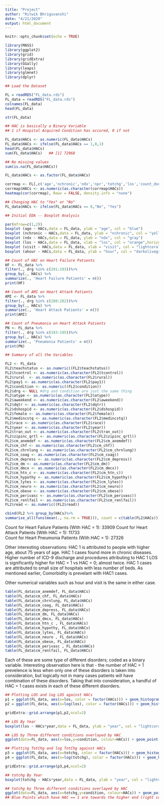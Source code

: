 ---
title: "Project"
author: "Ritwik Bhriguvanshi"
date: "4/21/2020"
output: html_document
---

```{r setup, include=FALSE}
knitr::opts_chunk$set(echo = TRUE)
```

```{r cars}

library(MASS)
library(ggplot2)
library(grid)
library(gridExtra)
library(GGally)
library(leaps)
library(glmnet)
library(dplyr)

## Load the Dataset

FL = readRDS("FL_data.rds")
FL_data = readRDS("FL_data.rds")
colnames(FL_data)
head(FL_data)

str(FL_data)

## HAC is basically a Binary Variable 
## 1 if Hospital Acquired Condition has occured, 0 if not 

FL_data$HACs <- as.numeric(FL_data$HACs)
FL_data$HACs <- ifelse(FL_data$HACs == 1,0,1)
head(FL_data$HACs)
sum(FL_data$HACs)   ## [1] 72968

## No missing values
sum(is.na(FL_data$HACs))

FL_data$HACs <- as.factor(FL_data$HACs)

```

```{r Initial EDA}

corrmap <- FL[,c('age','nchronic','ndx','npr','totchg','los','count_dxnopoa_ns','visit','ahour','totalhospital_noofbed','HACs')]
corrmap$HACs <- as.numeric(as.character(corrmap$HACs))
heatmap(cor(corrmap), Rowv = FALSE, density.info = "none")

```

```{r pressure, echo=TRUE}

## Changing HAC to "Yes" or "No"
FL_data$HACs <- ifelse(FL_data$HACs == 0,"No", "Yes")

## Initial EDA -- Boxplot Analysis

par(mfrow=c(1,2))
boxplot (age ~ HACs,data = FL_data, ylab = "age", col = "blue")
boxplot (nchronic ~ HACs,data = FL_data, ylab = "nchronic", col = "yellow")
boxplot (ndx ~ HACs,data = FL_data, ylab = "ndx", col = "gray")
boxplot (los ~ HACs,data = FL_data, xlab = "los", col = "orange",horizontal = T)
boxplot (visit ~ HACs,data = FL_data, xlab = "visit", col = "lightcoral", horizontal = T)
boxplot (ahour ~ HACs,data = FL_data, ylab = "hour", col = "darkolivegreen1")

```

```{r Numerical Summary}

## Count of HAC on Heart Failure Patients
HF <- FL_data %>%
filter(., drg %in% c(291:293))%>%
group_by(., HACs) %>%
summarize(., 'Heart Failure Patients' = n())
print(HF)

## Count of AMI on Heart Attack Patients
AMI <- FL_data %>%
filter(., drg %in% c(280:282))%>%
group_by(., HACs) %>%
summarize(., 'Heart Attack Patients' = n())
print(AMI)

## Count of Pneumonia on Heart Attack Patients
PN <- FL_data %>%
filter(., drg %in% c(193:195))%>%
group_by(., HACs) %>%
summarize(., 'Pneumonia Patients' = n())
print(PN)

## Summary of all the Variables

FL2 <- FL_data
FL2$teachstatus <- as.numeric((FL2$teachstatus))
FL2$tcontrol <- as.numeric(as.character(FL2$tcontrol))
FL2$rural  <- as.numeric(as.character(FL2$rural))
FL2$pay1 <- as.numeric(as.character(FL2$pay1))
FL2$condition <- as.numeric((FL2$condition))
FL2$drg <- NULL #drg and condition are just the same thing
FL2$atype <- as.numeric(as.character(FL2$atype))
FL2$aweekend <- as.numeric(as.character(FL2$aweekend))
FL2$dqtr <- as.numeric(as.character(FL2$dqtr))
FL2$dshospid <- as.numeric(as.character(FL2$dshospid))
FL2$female <- as.numeric(as.character(FL2$female))
FL2$medincstq <- as.numeric(as.character(FL2$medincstq))
FL2$race <- as.numeric(as.character(FL2$race))
FL2$year <- as.numeric(as.character(FL2$year))
FL2$tran_out <- as.numeric(as.character(FL2$tran_out))
FL2$zipinc_qrtl <- as.numeric(as.character(FL2$zipinc_qrtl))
FL2$cm_anemdef <- as.numeric(as.character(FL2$cm_anemdef))
FL2$cm_chf <- as.numeric(as.character(FL2$cm_chf))
FL2$cm_chrnlung <- as.numeric(as.character(FL2$cm_chrnlung))
FL2$cm_coag <- as.numeric(as.character(FL2$cm_coag))
FL2$cm_depress <- as.numeric(as.character(FL2$cm_depress))
FL2$cm_dm <- as.numeric(as.character(FL2$cm_dm))
FL2$cm_dmcx <- as.numeric(as.character(FL2$cm_dmcx))
FL2$cm_htn_c <- as.numeric(as.character(FL2$cm_htn_c))
FL2$cm_hypothy <- as.numeric(as.character(FL2$cm_hypothy))
FL2$cm_lytes <- as.numeric(as.character(FL2$cm_lytes))
FL2$cm_neuro <- as.numeric(as.character(FL2$cm_neuro))
FL2$cm_obese <- as.numeric(as.character(FL2$cm_obese))
FL2$cm_perivasc <- as.numeric(as.character(FL2$cm_perivasc))
FL2$cm_renlfail <- as.numeric(as.character(FL2$cm_renlfail))
FL2$read <- as.numeric((FL2$read))

cbind(FL2 %>% group_by(HACs)%>% 
summarise_all(funs(mean(., na.rm = TRUE))), count = c(table(FL2$HACs)))

```

Count for Heart Failure Patients (With HAC = 1): 33909
Count for Heart Attack Patients (With HAC = 1): 11733	
Count for Heart Pneumonia Patients (With HAC = 1): 27326	

Other interesting observations:
HAC 1 is attributed to people with higher age, about 75 years of age.
HAC 1 cases found more in chronic diseases.
Higher number of ICD-9 discharge and procedures attributing to HAC 1
LOS is significantly higher for HAC = 1 vs HAC = 0; almost twice.
HAC 1 cases are attributed to small size of hospitals with less number of beds.
As mentioned earlier, Comorbidity is prevelant with HAC1 cases. 

Other numerical variables such as hour and visit is the same in either case.

```{r Contigency Tables}

table(FL_data$cm_anemdef, FL_data$HACs)
table(FL_data$cm_chf, FL_data$HACs)
table(FL_data$cm_chrnlung, FL_data$HACs)
table(FL_data$cm_coag, FL_data$HACs)
table(FL_data$cm_depress, FL_data$HACs)
table(FL_data$cm_dm, FL_data$HACs)
table(FL_data$cm_dmcx, FL_data$HACs)
table(FL_data$cm_htn_c , FL_data$HACs)
table(FL_data$cm_hypothy, FL_data$HACs)
table(FL_data$cm_lytes, FL_data$HACs)
table(FL_data$cm_neuro , FL_data$HACs)
table(FL_data$cm_obese, FL_data$HACs)
table(FL_data$cm_perivasc , FL_data$HACs)
table(FL_data$cm_renlfail, FL_data$HACs)

```

Each of these are some type of different disorders; coded as a binary variable. Interesting observation here is that - the number of HAC = 1 prevelence is less when only one of these disorders is taken into consideration, but logically not in many cases patients will have combination of these disorders. Taking that into consideration, a handful of HAC = 1 cases exists in each of these different disorders.

```{r EDA-LOS}

## Plotting LOS and log LOS against HACs
p1 = ggplot(FL_data, aes(x=los, color = factor(HACs))) + geom_histogram(bins = 15) + theme_bw()
p2 = ggplot(FL_data, aes(x=log(los), color = factor(HACs))) + geom_histogram(bins = 15) + theme_bw()

gridExtra::grid.arrange(p1,p2,ncol=2)

## LOS By Year
boxplot(los ~ HACs*year,data = FL_data, ylab = "year", col = "lightcoral", las = 2, horizontal = T, main = "LOS vs Year, differentiated by HACs")

## LOS by Three different conditions overlayed by HAC
ggplot(data=FL_data, aes(x=los,y=condition, colour=HACs)) + geom_point()

```


```{r EDA-TotChg}

## Plotting TotChg and log TotChg against HACs
p3 = ggplot(FL_data, aes(x=totchg, color = factor(HACs))) + geom_histogram(bins = 15) + theme_bw()
p4 = ggplot(FL_data, aes(x=log(totchg), color = factor(HACs))) + geom_histogram(bins = 15) + theme_bw() ## Log Transformation makes it normal

gridExtra::grid.arrange(p3,p4,ncol=2)

## totchg By Year
boxplot(totchg ~ HACs*year,data = FL_data, ylab = "year", col = "lightcoral", las = 2, horizontal = T, main = "totchg vs Year, differentiated by HACs")

## totchg by Three different conditions overlayed by HAC
ggplot(data=FL_data, aes(x=totchg,y=condition, colour=HACs)) + geom_point()
## Blue Points which have HAC == 1 are towards the higher end (right corner)

```


